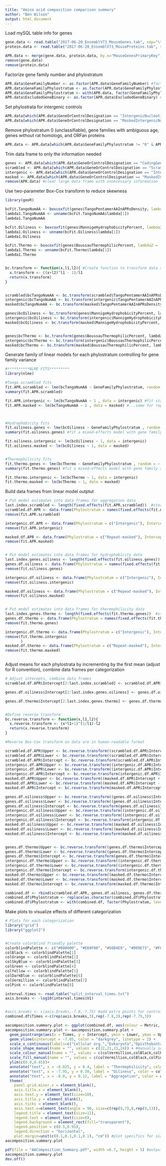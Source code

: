 ```yaml
---
title: "Amino acid composition comparison summary"
author: "Ben Wilson"
output: html_document
---
```

  
Load mySQL table info for genes
```r
gene.data <- read.table("2017-06-20_EnsemblV73_MouseGenes.tab", sep="\t",header=T) 
protein.data <- read.table("2017-06-20_EnsemblV73_MouseProteins.tab", sep="\t",header=T)

APR.data <- merge(gene.data, protein.data, by.x="MouseGenesPrimaryKey", by.y="MouseGenesForeignKey")
remove(gene.data)
remove(protein.data)
```

Factorize gene family number and phylostratum
```r
APR.data$GeneFamilyNumber <- as.factor(APR.data$GeneFamilyNumber) #factorize gene family ID to prevent numeric interpretation by R
APR.data$GeneFamilyPhylostratum <- as.factor(APR.data$GeneFamilyPhylostratum) #factorize variable to ensure that it is not interpreted as numeric variable
APR.data$GeneFamilyPhylostratum <- with(APR.data, factor(GeneFamilyPhylostratum, levels = c(sort(unique(APR.data$GeneFamilyPhylostratum)),"Intergenic","Repeat-masked"))) # set levels of categorical phylostratum variable
APR.data$ExcludedGeneBinary <- as.factor(APR.data$ExcludedGeneBinary) #factorize binary category for gene families with ambiguous age

```

Set phylostrata for intergenic controls
```r
APR.data[which(APR.data$GeneOrControlDesignation == "IntergenicNucleotideSeqControl"),]$GeneFamilyPhylostratum <- "Intergenic" #Give intergenic sequence a categorical phylostratum for comparison
APR.data[which(APR.data$GeneOrControlDesignation == "MaskedIntergenicNucleotideSeqControl"),]$GeneFamilyPhylostratum <- "Repeat-masked" #Give repeat-masked intergenic sequence a categorical phylostratum

```

Remove phylostratum 0 (unclassifiable), gene families with ambiguous age, genes without rat homologs, and ORFan proteins
```r
APR.data <- APR.data[which(APR.data$GeneFamilyPhylostratum != "0" & APR.data$GeneFamilyPhylostratum != "20" & APR.data$ExcludedGeneBinary != "1" ),] #exclude unclassifiable genes, false-positive rich ORFans
```

Trim data frame to only the information needed
```r
genes <- APR.data[which(APR.data$GeneOrControlDesignation == "CodingGene"),c("EnsemblGeneUID","GeneFamilyNumber","GeneFamilyPhylostratum","TangoPentamerAAInAPRsDensity","MannigeHydrophobicityPercent","BoussauThermophilicPercent")] #subset out genes
scrambled <- APR.data[which(APR.data$GeneOrControlDesignation == "ScrambledByAminoAcidControl"),c("EnsemblGeneUID","GeneFamilyNumber","GeneFamilyPhylostratum","TangoPentamerAAInAPRsDensity","MannigeHydrophobicityPercent","BoussauThermophilicPercent")] #subset out scrambled controls
intergenic <- APR.data[which(APR.data$GeneOrControlDesignation == "IntergenicNucleotideSeqControl"),c("EnsemblGeneUID","GeneFamilyNumber","GeneFamilyPhylostratum","TangoPentamerAAInAPRsDensity","MannigeHydrophobicityPercent","BoussauThermophilicPercent")] #subset out intergenic
masked <- APR.data[which(APR.data$GeneOrControlDesignation == "MaskedIntergenicNucleotideSeqControl"),c("EnsemblGeneUID","GeneFamilyNumber","GeneFamilyPhylostratum","TangoPentamerAAInAPRsDensity","MannigeHydrophobicityPercent","BoussauThermophilicPercent")] #subset out intergenic
remove(APR.data) #clear large data frame with unnecessary information
```

Use two-parameter Box-Cox transform to reduce skewness
```r
library(geoR)

bcFit.TangoNumAA <- boxcoxfit(genes$TangoPentamerAAInAPRsDensity, lambda2 =  NULL) #Fit Box-Cox transform to each aggregation metric
lambda1.TangoNumAA <- unname(bcFit.TangoNumAA$lambda[1])
lambda1.TangoNumAA

bcFit.Oiliness <- boxcoxfit(genes$MannigeHydrophobicityPercent, lambda2 =  NULL) #Fit Box-Cox transform to each aggregation metric
lambda1.Oiliness <- unname(bcFit.Oiliness$lambda[1])
lambda1.Oiliness

bcFit.Thermo <- boxcoxfit(genes$BoussauThermophilicPercent, lambda2 =  NULL) #Fit Box-Cox transform to each aggregation metric
lambda1.Thermo <- unname(bcFit.Thermo$lambda[1])
lambda1.Thermo


bc.transform <- function(x,l1,l2){ #Create function to transform data according to fit parameters
  x.transform <- ((x+l2)^l1 - 1)/l1
  return(x.transform)
}


scrambled$bcTangoNumAA <- bc.transform(scrambled$TangoPentamerAAInAPRsDensity, lambda1.TangoNumAA, 0) #tranform metrics with fitted parameters
intergenic$bcTangoNumAA <- bc.transform(intergenic$TangoPentamerAAInAPRsDensity, lambda1.TangoNumAA, 0) #...
masked$bcTangoNumAA <- bc.transform(masked$TangoPentamerAAInAPRsDensity, lambda1.TangoNumAA, 0) #...

genes$bcOiliness <- bc.transform(genes$MannigeHydrophobicityPercent, lambda1.Oiliness, 0) #...
intergenic$bcOiliness <- bc.transform(intergenic$MannigeHydrophobicityPercent, lambda1.Oiliness, 0) #...
masked$bcOiliness <- bc.transform(masked$MannigeHydrophobicityPercent, lambda1.Oiliness, 0) #...


genes$bcThermo <- bc.transform(genes$BoussauThermophilicPercent, lambda1.Thermo, 0) #...
intergenic$bcThermo <- bc.transform(intergenic$BoussauThermophilicPercent, lambda1.Thermo, 0) #...
masked$bcThermo <- bc.transform(masked$BoussauThermophilicPercent, lambda1.Thermo, 0) #...
```

Generate family of linear models for each phylostratum controlling for gene family variance
```r

#**********NLME FITS*********
library(nlme)

#Tango scrambled fits
fit.APR.scrambled <- lme(bcTangoNumAA ~ GeneFamilyPhylostratum, random = ~ 1|GeneFamilyNumber, data = scrambled, control = list(opt = "optim"), na.action = na.exclude) #fit linear mixed-effects model for genes with gene family as random error term
summary(fit.APR.scrambled) 

fit.APR.intergenic <- lm(bcTangoNumAA ~ 1 , data = intergenic) #fit standard linear model to intergenic controls
fit.APR.masked <- lm(bcTangoNumAA ~ 1 , data = masked) #...same for repeat-masked controls



#Hydrophobicity fits
fit.oiliness.genes <- lme(bcOiliness ~ GeneFamilyPhylostratum , random = ~ 1|GeneFamilyNumber, data = genes, control = list(opt = "optim"), na.action = na.exclude)
summary(fit.oiliness.genes) #fit a mixed-effects model with gene family as a random effect term

fit.oiliness.intergenic <- lm(bcOiliness ~ 1, data = intergenic)
fit.oiliness.masked <- lm(bcOiliness ~ 1, data = masked)


#Thermophilicity fits
fit.thermo.genes <- lme(bcThermo ~ GeneFamilyPhylostratum , random = ~ 1|GeneFamilyNumber, data = genes, control = list(opt = "optim"), na.action = na.exclude)
summary(fit.thermo.genes) #fit a mixed-effects model with gene family as a random effect term

fit.thermo.intergenic <- lm(bcThermo ~ 1, data = intergenic)
fit.thermo.masked <- lm(bcThermo ~ 1, data = masked)


```

Build data frames from linear model outptut
```r
# Put model estimates into data frames for aggregation data
last.index.scrambled <- length(fixed.effects(fit.APR.scrambled))  #store number of PS that have been fit for scrambled
scrambled.df.APR <- data.frame(Phylostratum = names(fixed.effects(fit.APR.scrambled)[1:last.index.scrambled]), Intercept = unname(fixed.effects(fit.APR.scrambled)[1:last.index.scrambled]), SE = unname(summary(fit.APR.scrambled)$tTable[,2][1:last.index.scrambled]), Model = "Scrambled controls", Metric = "Aggregation") #create data frame to store lm results for the scrambled fit
remove(fit.APR.scrambled)

intergenic.df.APR <- data.frame(Phylostratum = c("Intergenic"), Intercept = summary(fit.APR.intergenic)$coefficients[1], SE = summary(fit.APR.intergenic)$coefficients[2], Model = "Intergenic", Metric = "Aggregation") #create data frame to store intergenic fit
remove(fit.APR.intergenic)

masked.df.APR <- data.frame(Phylostratum = c("Repeat-masked"), Intercept = summary(fit.APR.masked)$coefficients[1], SE = summary(fit.APR.masked)$coefficients[2], Model = "Repeat-masked", Metric = "Aggregation") #create data frame to store repeat-masked intergenic fit
remove(fit.APR.masked)


# Put model estimates into data frames for hydrophobicity data
last.index.genes.oiliness <- length(fixed.effects(fit.oiliness.genes))  #store number of PS that have been fit for genes
genes.df.oiliness <- data.frame(Phylostratum = names(fixed.effects(fit.oiliness.genes)[1:last.index.genes.oiliness]), Intercept = unname(fixed.effects(fit.oiliness.genes)[1:last.index.genes.oiliness]), SE = unname(summary(fit.oiliness.genes)$tTable[,2][1:last.index.genes.oiliness]), Model = "Genes", Metric = "Oiliness") #create data frame to store lm results for the genes fit
remove(fit.oiliness.genes)

intergenic.df.oiliness <- data.frame(Phylostratum = c("Intergenic"), Intercept = summary(fit.oiliness.intergenic)$coefficients[1], SE = summary(fit.oiliness.intergenic)$coefficients[2], Model = "Intergenic", Metric = "Oiliness") #create data frame to store intergenic fit
remove(fit.oiliness.intergenic)

masked.df.oiliness <- data.frame(Phylostratum = c("Repeat-masked"), Intercept = summary(fit.oiliness.masked)$coefficients[1], SE = summary(fit.oiliness.masked)$coefficients[2], Model = "Repeat-masked", Metric = "Oiliness") #create data frame to store repeat-masked intergenic fit
remove(fit.oiliness.masked)


# Put model estimates into data frames for thermophilicity data
last.index.genes.thermo <- length(fixed.effects(fit.thermo.genes))  #store number of PS that have been fit for genes
genes.df.thermo <- data.frame(Phylostratum = names(fixed.effects(fit.thermo.genes)[1:last.index.genes.thermo]), Intercept = unname(fixed.effects(fit.thermo.genes)[1:last.index.genes.thermo]), SE = unname(summary(fit.thermo.genes)$tTable[,2][1:last.index.genes.thermo]), Model = "Genes", Metric = "Thermophilicity") #create data frame to store lm results for the genes fit
remove(fit.thermo.genes)

intergenic.df.thermo <- data.frame(Phylostratum = c("Intergenic"), Intercept = summary(fit.thermo.intergenic)$coefficients[1], SE = summary(fit.thermo.intergenic)$coefficients[2], Model = "Intergenic", Metric = "Thermophilicity") #create data frame to store intergenic fit
remove(fit.thermo.intergenic
       )
masked.df.thermo <- data.frame(Phylostratum = c("Repeat-masked"), Intercept = summary(fit.thermo.masked)$coefficients[1], SE = summary(fit.thermo.masked)$coefficients[2], Model = "Repeat-masked", Metric = "Thermophilicity") #create data frame to store repeat-masked intergenic fit
remove(fit.thermo.masked)



```

Adjust means for each phylostrata by incrementing by the first mean (adjust for R convention), combine data frames per categorization
```r
# Adjust intecepts, combine data frames
scrambled.df.APR$Intercept[2:last.index.scrambled] <- scrambled.df.APR$Intercept[2:last.index.scrambled] + scrambled.df.APR$Intercept[1] #increment means by first means to correct for R convention for storing fit results

genes.df.oiliness$Intercept[2:last.index.genes.oiliness] <- genes.df.oiliness$Intercept[2:last.index.genes.oiliness] + genes.df.oiliness$Intercept[1] #...same for other fits

genes.df.thermo$Intercept[2:last.index.genes.thermo] <- genes.df.thermo$Intercept[2:last.index.genes.thermo] + genes.df.thermo$Intercept[1] #...same for other fits


#Define reverse transform
bc.reverse.transform <- function(x,l1,l2){
  x.reverse.transform <- (x*l1+1)^(1/l1)-l2
  return(x.reverse.transform)
}

#Reverse Box-Cox transform so data are in human-readable format

scrambled.df.APR$Upper <- bc.reverse.transform((scrambled.df.APR$Intercept + scrambled.df.APR$SE), lambda1.TangoNumAA, 0)
scrambled.df.APR$Lower <- bc.reverse.transform((scrambled.df.APR$Intercept - scrambled.df.APR$SE), lambda1.TangoNumAA, 0)
scrambled.df.APR$Intercept <- bc.reverse.transform(scrambled.df.APR$Intercept, lambda1.TangoNumAA, 0)
intergenic.df.APR$Upper <- bc.reverse.transform((intergenic.df.APR$Intercept + intergenic.df.APR$SE), lambda1.TangoNumAA, 0)
intergenic.df.APR$Lower <- bc.reverse.transform((intergenic.df.APR$Intercept - intergenic.df.APR$SE), lambda1.TangoNumAA, 0)
intergenic.df.APR$Intercept <- bc.reverse.transform(intergenic.df.APR$Intercept, lambda1.TangoNumAA, 0)
masked.df.APR$Upper <- bc.reverse.transform((masked.df.APR$Intercept + masked.df.APR$SE), lambda1.TangoNumAA, 0)
masked.df.APR$Lower <- bc.reverse.transform((masked.df.APR$Intercept - masked.df.APR$SE), lambda1.TangoNumAA, 0)
masked.df.APR$Intercept <- bc.reverse.transform(masked.df.APR$Intercept, lambda1.TangoNumAA, 0)

genes.df.oiliness$Upper <- bc.reverse.transform((genes.df.oiliness$Intercept + genes.df.oiliness$SE), lambda1.Oiliness, 0)
genes.df.oiliness$Lower <- bc.reverse.transform((genes.df.oiliness$Intercept - genes.df.oiliness$SE), lambda1.Oiliness, 0)
genes.df.oiliness$Intercept <- bc.reverse.transform(genes.df.oiliness$Intercept, lambda1.Oiliness, 0)
intergenic.df.oiliness$Upper <- bc.reverse.transform((intergenic.df.oiliness$Intercept + intergenic.df.oiliness$SE), lambda1.Oiliness, 0)
intergenic.df.oiliness$Lower <- bc.reverse.transform((intergenic.df.oiliness$Intercept - intergenic.df.oiliness$SE), lambda1.Oiliness, 0)
intergenic.df.oiliness$Intercept <- bc.reverse.transform(intergenic.df.oiliness$Intercept, lambda1.Oiliness, 0)
masked.df.oiliness$Upper <- bc.reverse.transform((masked.df.oiliness$Intercept + masked.df.oiliness$SE), lambda1.Oiliness, 0)
masked.df.oiliness$Lower <- bc.reverse.transform((masked.df.oiliness$Intercept - masked.df.oiliness$SE), lambda1.Oiliness, 0)
masked.df.oiliness$Intercept <- bc.reverse.transform(masked.df.oiliness$Intercept, lambda1.Oiliness, 0)


genes.df.thermo$Upper <- bc.reverse.transform((genes.df.thermo$Intercept + genes.df.thermo$SE), lambda1.Thermo, 0)
genes.df.thermo$Lower <- bc.reverse.transform((genes.df.thermo$Intercept - genes.df.thermo$SE), lambda1.Thermo, 0)
genes.df.thermo$Intercept <- bc.reverse.transform(genes.df.thermo$Intercept, lambda1.Thermo, 0)
intergenic.df.thermo$Upper <- bc.reverse.transform((intergenic.df.thermo$Intercept + intergenic.df.thermo$SE), lambda1.Thermo, 0)
intergenic.df.thermo$Lower <- bc.reverse.transform((intergenic.df.thermo$Intercept - intergenic.df.thermo$SE), lambda1.Thermo, 0)
intergenic.df.thermo$Intercept <- bc.reverse.transform(intergenic.df.thermo$Intercept, lambda1.Thermo, 0)
masked.df.thermo$Upper <- bc.reverse.transform((masked.df.thermo$Intercept + masked.df.thermo$SE), lambda1.Thermo, 0)
masked.df.thermo$Lower <- bc.reverse.transform((masked.df.thermo$Intercept - masked.df.thermo$SE), lambda1.Thermo, 0)
masked.df.thermo$Intercept <- bc.reverse.transform(masked.df.thermo$Intercept, lambda1.Thermo, 0)

combined.df <- rbind(scrambled.df.APR, genes.df.oiliness, genes.df.thermo, intergenic.df.APR, intergenic.df.oiliness, intergenic.df.thermo, masked.df.APR, masked.df.oiliness, masked.df.thermo) #combine result data frames
combined.df$Phylostratum <- replace(as.character(combined.df$Phylostratum),1:(last.index.scrambled+last.index.genes.oiliness+last.index.genes.thermo),c(1:last.index.scrambled,1:last.index.genes.oiliness,1:last.index.genes.thermo)) #change PS names for the scrambled and gene fits to numeric characters
combined.df$Phylostratum <- with(combined.df, factor(Phylostratum, levels = c(1:max(last.index.genes.thermo,last.index.genes.oiliness,last.index.scrambled),"Intergenic","Repeat-masked"))) #change factor levels for PS for combined results data frame

```


Make plots to visualize effects of different categorization
```r
# Plots for each categorization
library("grid")
library("ggplot2")


#Create colorblind friendly palette
colorblindPalette <- c("#000000", "#E69F00", "#56B4E9", "#009E73", "#F0E442", "#0072B2", "#D55E00", "#CC79A7")
colBlack <- colorblindPalette[1]
colOrange <- colorblindPalette[2]
colSkyBlue <- colorblindPalette[3]
colGreen <- colorblindPalette[4]
colYellow <- colorblindPalette[5]
colDarkBlue <- colorblindPalette[6]
colVermillion <- colorblindPalette[7]
colPink <- colorblindPalette[8]

interval.times <- read.table("split_interval_times.txt")
axis.breaks <- -log10(interval.times$V1)


#axis.breaks <- c(axis.breaks,-7.8,-7.75) #add extra points for controls
combined.df$Times <-c(rep(axis.breaks,3),rep(-7.8,3),rep(-7.75,3))

aacomposition.summary.plot <- ggplot(combined.df, aes(colour = Metric, fill = Metric, shape = Model)) #Create ggplot object
aacomposition.summary.plot <- aacomposition.summary.plot + 
  geom_pointrange(aes(x = Times, y = Intercept, ymin = Lower, ymax = Upper), size = 0.5, lwd = 1,  show.legend=FALSE) + #add point between error bars
  geom_vline(xintercept = -7.85, color = "darkgrey", linetype = 2) +
  scale_x_continuous(labels=c("Cellular org.","Eukaryota","Opisthokonta","Holozoa","Metazoa","","","","","","Vertebrata","Euteleostomi","Tetrapoda","Amniota","Mammalia","Eutheria","Boreoeutheria","\nEuarchontoglires","Rodentia","Intergenic","Repeat-masked"), breaks = unique(combined.df$Times)) + #change x-axis names of phylostrata to taxonomic split names
  scale_shape_manual(name = "", values = c(22,21,23,24)) + #manually set hollow shapes
  scale_colour_manual(name = "", values = c(colVermillion,colBlack,colPink), guide = FALSE) + #manually set line colors
  scale_fill_manual(name = "", values = c(colVermillion,colBlack,colPink), guide = FALSE) + #manually set fill colors
  ylim(c(0.0,0.45))+
  annotate("text", x = -8.025, y = 0.4, label = "Thermophilicity", color = colPink) +
  annotate("text", x = -7.95, y = 0.30, label = "Oiliness", color = colBlack) +
  annotate("text", x = -8.0, y = 0.12, label = "Aggregation", color = colVermillion) +
  theme( 
    panel.grid.minor.x = element_blank(),
    axis.title.x = element_blank(), 
    axis.text.y = element_text(size=10),
    axis.title.y = element_blank(),
    axis.ticks = element_blank(),
    axis.text.x=element_text(angle = 90, size=c(rep(9,7),8,rep(9,13)), hjust = 1, vjust = 0.5, colour=c(rep("black",7),"lightslategrey",rep("black",11),colDarkBlue,colSkyBlue)),
    legend.title = element_text(size=11),
    legend.text = element_text(size=8),
    legend.background = element_rect(fill="transparent"),
    legend.position = c(0.5,0.95),
    legend.direction = "horizontal",
    plot.margin=unit(c(0.1,0.1,0.1,0.1), "cm")) #plot specifics for sizes, positions, orientations, etc.
aacomposition.summary.plot

pdf(file = "AAComposition_Summary.pdf", width =6.7, height = 5) #output plot to pdf
aacomposition.summary.plot
dev.off()

```